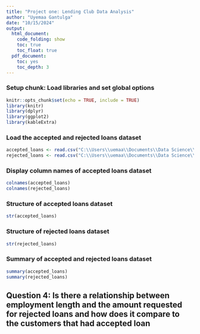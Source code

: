 ---
title: "Project one: Lending Club Data Analysis"
author: "Uyemaa Gantulga"
date: "10/15/2024"
output:
  html_document: 
    code_folding: show
    toc: true
    toc_float: true
  pdf_document:
    toc: yes
    toc_depth: 3
---

### Setup chunk: Load libraries and set global options

```{r}
knitr::opts_chunk$set(echo = TRUE, include = TRUE)
library(knitr)
library(dplyr)
library(ggplot2)
library(kableExtra)

```

### Load the accepted and rejected loans dataset

```{r}
accepted_loans <- read.csv("C:\\Users\\uemaa\\Documents\\Data Science\\Project 1\\cleaned_accepted_2013_to_2018Q4.csv")
rejected_loans <- read.csv("C:\\Users\\uemaa\\Documents\\Data Science\\Project 1\\cleaned_rejected_2013_to_2018Q4.csv")
```

### Display column names of accepted loans dataset

```{r}
colnames(accepted_loans)
colnames(rejected_loans)
```

### Structure of accepted loans dataset

```{r}
str(accepted_loans)
```

### Structure of rejected loans dataset

```{r}
str(rejected_loans)
```

### Summary of accepted and rejected loans dataset

```{r}
summary(accepted_loans)
summary(rejected_loans)
```


## Question 4: Is there a relationship between employment length and the amount requested for rejected loans and how does it compare to the customers that had accepted loan




